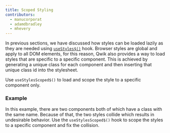 ```yaml
---
title: Scoped Styling
contributors:
  - manucorporat
  - adamdbradley
  - mhevery
---
```


In previous sections, we have discussed how styles can be loaded lazily as they are needed using [`useStyles$()`](/docs/(qwik)/components/styles/index.mdx#usestyles) hook. Browser styles are global and apply to all DOM elements, for this reason, Qwik also provides a way to load styles that are specific to a specific component. This is achieved by generating a unique class for each component and then inserting that unique class id into the stylesheet.

Use `useStylesScoped$()` to load and scope the style to a specific component only.

### Example

In this example, there are two components both of which have a class with the same name. Because of that, the two styles collide which results in undesirable behavior. Use the `useStylesScoped$()` hook to scope the styles to a specific component and fix the collision.
